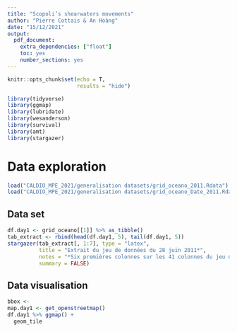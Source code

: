 ```yaml
---
title: "Scopoli’s shearwaters movements"
author: "Pierre Cottais & An Hoàng"
date: "15/12/2021"
output: 
  pdf_document: 
    extra_dependencies: ["float"]
    toc: yes
    number_sections: yes
---
```


```r
knitr::opts_chunk$set(echo = T,
                      results = "hide")
```


```r
library(tidyverse)
library(ggmap)
library(lubridate)
library(wesanderson)
library(survival)
library(amt)
library(stargazer)
```

# Data exploration

```r
load("CALDIO_MPE_2021/generalisation datasets/grid_oceano_2011.Rdata")
load("CALDIO_MPE_2021/generalisation datasets/grid_oceano_Date_2011.Rdata")
```


## Data set

```r
df.day1 <- grid_oceano[[1]] %>% as_tibble()
tab_extract <- rbind(head(df.day1, 5), tail(df.day1, 5))
stargazer(tab_extract[, 1:7], type = "latex",
          title = "Extrait du jeu de données du 28 juin 2011*",
          notes = "*Six premières colonnes sur les 41 colonnes du jeu de données",
          summary = FALSE)
```


## Data visualisation

```r
bbox <- 
map.day1 <- get_openstreetmap()
df.day1 %>% ggmap() +
  geom_tile
```

